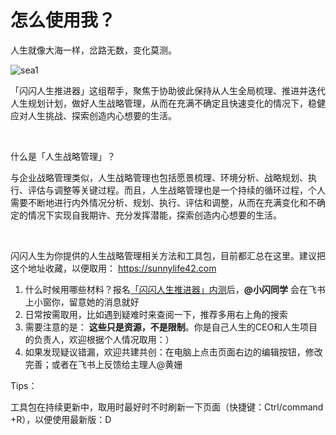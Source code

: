 # 怎么使用我？

人生就像大海一样，岔路无数，变化莫测。

![sea1](https://cdn.sunnyhuang.net/share/sea1.jpg/webp ':size=400')

「闪闪人生推进器」这组帮手，聚焦于协助彼此保持从人生全局梳理、推进并迭代人生规划计划，做好人生战略管理，从而在充满不确定且快速变化的情况下，稳健应对人生挑战、探索创造内心想要的生活。

<br />

什么是「人生战略管理」？


与企业战略管理类似，人生战略管理也包括愿景梳理、环境分析、战略规划、执行、评估与调整等关键过程。而且，人生战略管理也是一个持续的循环过程，个人需要不断地进行内外情况分析、规划、执行、评估和调整，从而在充满变化和不确定的情况下实现自我期许、充分发挥潜能，探索创造内心想要的生活。

<br />

闪闪人生为你提供的人生战略管理相关方法和工具包，目前都汇总在这里。建议把这个地址收藏，以便取用： https://sunnylife42.com

1. 什么时候用哪些材料？报名[「闪闪人生推进器」内测](/)后，**@小闪同学** 会在飞书上小窗你，留意她的消息就好
2. 日常按需取用，比如遇到疑难时来查阅一下，推荐多用右上角的搜索
3. 需要注意的是： **这些只是资源，不是限制**。你是自己人生的CEO和人生项目的负责人，欢迎根据个人情况取用：）
4. 如果发现疑议错漏，欢迎共建共创：在电脑上点击页面右边的编辑按钮，修改完善；或者在飞书上反馈给主理人@黄姗

Tips：

工具包在持续更新中，取用时最好时不时刷新一下页面（快捷键：Ctrl/command +R），以便使用最新版：D

